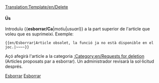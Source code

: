 <noinclude>[[Translation:Template/en/Delete]]</noinclude><noinclude></noinclude>{{ca/Metacaixa d'avís| tipus = esborrar
| text  = S'ha proposat l'esborrat d'aquest article.<br>''(English: This article has been requested for deletion)''<p><strong>Motiu:</strong> {{{1|No inclòs}}}</p><p><strong>Sol·licitant:</strong> {{{2|No inclòs}}}</p>
}}<includeonly>{{{3|[[Category:en/Requests for deletion]]}}}</includeonly><noinclude>

====Ús====
Introduïu <nowiki>{{</nowiki>'''esborrar/Ca'''|''motiu''|''usuari''<nowiki>}}</nowiki> a la part superior de l'article que voleu que es suprimeixi. Exemple:
<pre>{{en/Esborrar|Article obsolet, la funció ja no està disponible en el joc.|~~~~}}</pre>
Açó afegirà l'article a la categoria [[:Category:en/Requests for deletion]] (Articles proposats par a esborrar). Un administrador revisarà la sol·licitud després.

[[Category:ca/Plantilles|Esborrar]][[Category:ca/Caixes de missatges|Esborrar]]</noinclude>